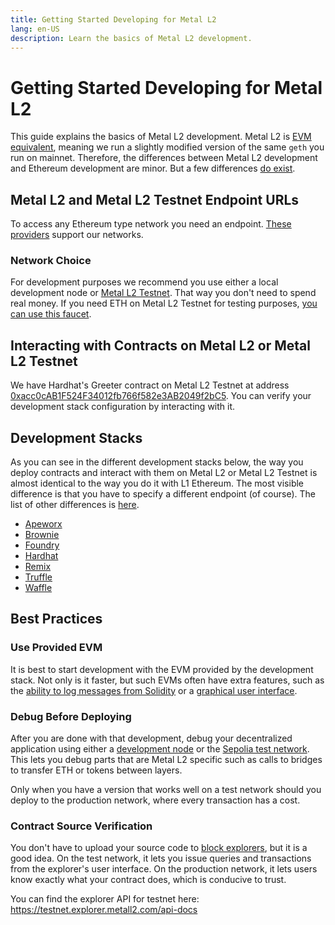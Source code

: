 ```yaml
---
title: Getting Started Developing for Metal L2
lang: en-US
description: Learn the basics of Metal L2 development.
---
```



# Getting Started Developing for Metal L2

This guide explains the basics of Metal L2 development.
Metal L2 is [EVM equivalent](https://web.archive.org/web/20231127160757/https://medium.com/ethereum-optimism/introducing-evm-equivalence-5c2021deb306), meaning we run a slightly modified version of the same `geth` you run on mainnet.
Therefore, the differences between Metal L2 development and Ethereum development are minor.
But a few differences [do exist](/chain/differences).

## Metal L2 and Metal L2 Testnet Endpoint URLs

To access any Ethereum type network you need an endpoint. [These providers](/builders/tools/connect/rpc-providers) support our networks.

### Network Choice

For development purposes we recommend you use either a local development node or [Metal L2 Testnet](https://testnet.explorer.metall2.com/).
That way you don't need to spend real money.
If you need ETH on Metal L2 Testnet for testing purposes, [you can use this faucet](https://app.optimism.io/faucet?utm_source=docs).

## Interacting with Contracts on Metal L2 or Metal L2 Testnet

We have Hardhat's Greeter contract on Metal L2 Testnet at address [0xacc0cAB1F524F34012fb766f582e3AB2049f2bC5](https://testnet.explorer.metall2.com/address/0xacc0cAB1F524F34012fb766f582e3AB2049f2bC5#code).
You can verify your development stack configuration by interacting with it.

## Development Stacks

As you can see in the different development stacks below, the way you deploy contracts and interact with them on Metal L2 or Metal L2 Testnet is almost identical to the way you do it with L1 Ethereum.
The most visible difference is that you have to specify a different endpoint (of course).
The list of other differences is [here](differences).

*   [Apeworx](https://www.apeworx.io/)
*   [Brownie](https://eth-brownie.readthedocs.io/en/stable/install.html)
*   [Foundry](https://getfoundry.sh/)
*   [Hardhat](https://hardhat.org/)
*   [Remix](https://remix.ethereum.org)
*   [Truffle](https://trufflesuite.com/)
*   [Waffle](https://getwaffle.io/)

## Best Practices

### Use Provided EVM

It is best to start development with the EVM provided by the development stack.
Not only is it faster, but such EVMs often have extra features, such as the [ability to log messages from Solidity](https://hardhat.org/tutorial/debugging-with-hardhat-network.html) or a [graphical user interface](https://trufflesuite.com/ganache/).

### Debug Before Deploying

After you are done with that development, debug your decentralized application using either a [development node](/chain/testing/dev-node) or the [Sepolia test network](/chain/networks).
This lets you debug parts that are Metal L2 specific such as calls to bridges to transfer ETH or tokens between layers.

Only when you have a version that works well on a test network should you deploy to the production network, where every transaction has a cost.

### Contract Source Verification

You don't have to upload your source code to [block explorers](/builders/tools/build/block-explorers), but it is a good idea.
On the test network, it lets you issue queries and transactions from the explorer's user interface.
On the production network, it lets users know exactly what your contract does, which is conducive to trust.

You can find the explorer API for testnet here: https://testnet.explorer.metall2.com/api-docs
